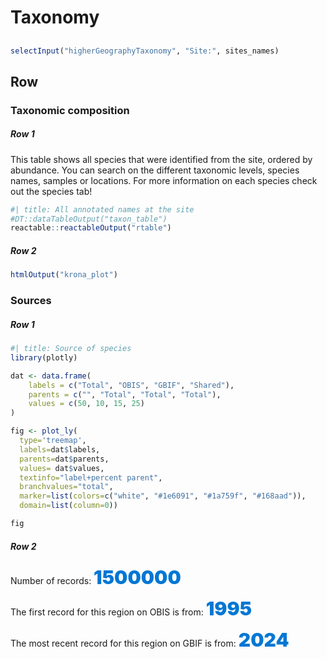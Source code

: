 <!-- Orientation can be either columns or rows; each level 2 header becomes a card-->
# Taxonomy {orientation="columns" scrolling="true"}

## {.toolbar}

```r
selectInput("higherGeographyTaxonomy", "Site:", sites_names)
```

## Row {.tabset}
### Taxonomic composition {orientation="rows" scrolling="true"}
####
##### Row 1
::: {.card title="Taxonomic composition across samples"}

This table shows all species that were identified from the site, ordered by abundance. You can search on the different taxonomic levels, species names, samples or locations. For more information on each species check out the species tab!

```r
#| title: All annotated names at the site
#DT::dataTableOutput("taxon_table")
reactable::reactableOutput("rtable")
```

:::

##### Row 2
```r
htmlOutput("krona_plot")
```

### Sources

##### Row 1

```r
#| title: Source of species
library(plotly)

dat <- data.frame(
    labels = c("Total", "OBIS", "GBIF", "Shared"),
    parents = c("", "Total", "Total", "Total"),
    values = c(50, 10, 15, 25)
)

fig <- plot_ly(
  type='treemap',
  labels=dat$labels,
  parents=dat$parents,
  values= dat$values,
  textinfo="label+percent parent",
  branchvalues="total",
  marker=list(colors=c("white", "#1e6091", "#1a759f", "#168aad")),
  domain=list(column=0))

fig
```

##### Row 2

::: {.card title="Status of knowledge on databases"}
Number of records: <span style="font-weight: 900; font-size: 30px; color: #0277d4;">1500000</span>

The first record for this region on OBIS is from: 
<span style="font-weight: 900; font-size: 30px; color: #0277d4;">1995</span>

The most recent record for this region on GBIF is from: 
<span style="font-weight: 900; font-size: 30px; color: #0277d4;">2024</span>

:::
